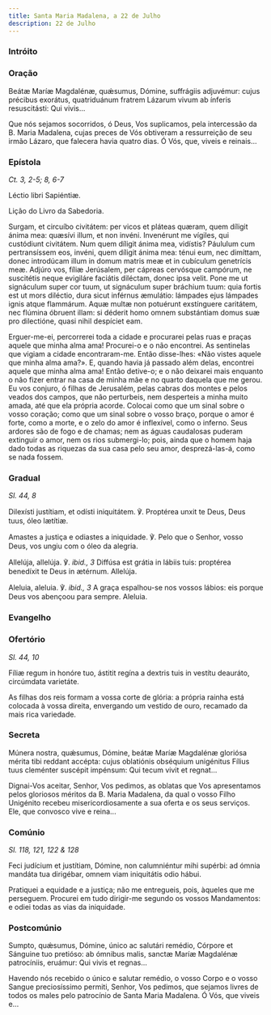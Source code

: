 ```yaml
---
title: Santa Maria Madalena, a 22 de Julho
description: 22 de Julho
---
```


### Intróito


<LinkCard
  href="/missal/comum/18virgensmartires2#intróito"
  title="Virgens Mártires - Missa Me exspectavérunt"
/>

### Oração

<div class="side-by-side not-content">

Beátæ Maríæ Magdalénæ, quǽsumus, Dómine, suffrágiis adjuvémur: cujus précibus exorátus, quatriduánum fratrem Lázarum vivum ab ínferis resuscitásti: Qui vivis...

Que nós sejamos socorridos, ó Deus, Vos suplicamos, pela intercessão da B. Maria Madalena, cujas preces de Vós obtiveram a ressurreição de seu irmão Lázaro, que falecera havia quatro dias. Ó Vós, que, viveis e reinais...

</div>

### Epístola

<em>Ct. 3, 2-5; 8, 6-7</em>

<div class="side-by-side not-content">

Léctio libri Sapiéntiæ.

Lição do Livro da Sabedoria.

Surgam, et circuíbo civitátem: per vicos et pláteas quæram, quem díligit ánima mea: quæsívi illum, et non invéni. Invenérunt me vígiles, qui custódiunt civitátem. Num quem díligit ánima mea, vidístis? Páululum cum pertransíssem eos, invéni, quem díligit ánima mea: ténui eum, nec dimíttam, donec introdúcam illum in domum matris meæ et in cubículum genetrícis meæ. Adjúro vos, fíliæ Jerúsalem, per cápreas cervósque campórum, ne suscitétis neque evigiláre faciátis diléctam, donec ipsa velit. Pone me ut signáculum super cor tuum, ut signáculum super bráchium tuum: quia fortis est ut mors diléctio, dura sicut inférnus æmulátio: lámpades ejus lámpades ignis atque flammárum. Aquæ multæ non potuérunt exstínguere caritátem, nec flúmina óbruent illam: si déderit homo omnem substántiam domus suæ pro dilectióne, quasi nihil despíciet eam.

Erguer-me-ei, percorrerei toda a cidade e procurarei pelas ruas e praças aquele que minha alma ama! Procurei-o e o não encontrei. As sentinelas que vigiam a cidade encontraram-me. Então disse-lhes: «Não vistes aquele que minha alma ama?». E, quando havia já passado além delas, encontrei aquele que minha alma ama! Então detive-o; e o não deixarei mais enquanto o não fizer entrar na casa de minha mãe e no quarto daquela que me gerou. Eu vos conjuro, ó filhas de Jerusalém, pelas cabras dos montes e pelos veados dos campos, que não perturbeis, nem desperteis a minha muito amada, até que ela própria acorde. Colocai como que um sinal sobre o vosso coração; como que um sinal sobre o vosso braço, porque o amor é forte, como a morte, e o zelo do amor é inflexível, como o inferno. Seus ardores são de fogo e de chamas; nem as águas caudalosas puderam extinguir o amor, nem os rios submergi-lo; pois, ainda que o homem haja dado todas as riquezas da sua casa pelo seu amor, desprezá-las-á, como se nada fossem.

</div>

### Gradual

<em>Sl. 44, 8</em>

<div class="side-by-side not-content">

Dilexísti justítiam, et odísti iniquitátem. ℣. Proptérea unxit te Deus, Deus tuus, óleo lætítiæ.

Amastes a justiça e odiastes a iniquidade. ℣. Pelo que o Senhor, vosso Deus, vos ungiu com o óleo da alegria.

Allelúja, allelúja. ℣. <em>ibid., 3</em> Diffúsa est grátia in lábiis tuis: proptérea benedíxit te Deus in ætérnum. Allelúja.

Aleluia, aleluia. ℣. <em>ibid., 3</em> A graça espalhou-se nos vossos lábios: eis porque Deus vos abençoou para sempre. Aleluia.

</div>

### Evangelho

<LinkCard
  href="/missal/quaresma/paixaoquinta#evangelho"
  title="Quinta-feira da Semana da Paixão - Estação em Santo Apolinário"
/>

### Ofertório

<em>Sl. 44, 10</em>

<div class="side-by-side not-content">

Fíliæ regum in honóre tuo, ástitit regína a dextris tuis in vestítu deauráto, circúmdata varietáte.

As filhas dos reis formam a vossa corte de glória: a própria rainha está colocada à vossa direita, envergando um vestido de ouro, recamado da mais rica variedade.

</div>

### Secreta

<div class="side-by-side not-content">

Múnera nostra, quǽsumus, Dómine, beátæ Maríæ Magdalénæ gloriósa mérita tibi reddant accépta: cujus oblatiónis obséquium unigénitus Fílius tuus cleménter suscépit impénsum: Qui tecum vivit et regnat...

Dignai-Vos aceitar, Senhor, Vos pedimos, as oblatas que Vos apresentamos pelos gloriosos méritos da B. Maria Madalena, da qual o vosso Filho Unigénito recebeu misericordiosamente a sua oferta e os seus serviços. Ele, que convosco vive e reina...

</div>

### Comúnio

<em>Sl. 118, 121, 122 & 128</em>

<div class="side-by-side not-content">

Feci judícium et justítiam, Dómine, non calumniéntur mihi supérbi: ad ómnia mandáta tua dirigébar, omnem viam iniquitátis odio hábui.

Pratiquei a equidade e a justiça; não me entregueis, pois, àqueles que me perseguem. Procurei em tudo dirigir-me segundo os vossos Mandamentos: e odiei todas as vias da iniquidade.

</div>

### Postcomúnio

<div class="side-by-side not-content">

Sumpto, quǽsumus, Dómine, único ac salutári remédio, Córpore et Sánguine tuo pretióso: ab ómnibus malis, sanctæ Maríæ Magdalénæ patrocíniis, eruámur: Qui vivis et regnas...

Havendo nós recebido o único e salutar remédio, o vosso Corpo e o vosso Sangue preciosíssimo permiti, Senhor, Vos pedimos, que sejamos livres de todos os males pelo patrocínio de Santa Maria Madalena. Ó Vós, que viveis e...

</div>
